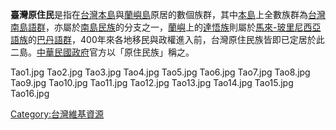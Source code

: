 '''臺灣原住民'''是指在[[台灣本島|台灣本島]]與[[蘭嶼島|蘭嶼島]]原居的數個族群，其中[[台灣本島|本島]]上全數族群為[[台灣南島語群|台灣南島語群]]，亦屬於[[南島民族|南島民族]]的分支之一，[[蘭嶼|蘭嶼]]上的[[達悟族|達悟族]]則屬於[[馬來-玻里尼西亞語族|馬來-玻里尼西亞語族]]的[[巴丹語群|巴丹語群]]，400年來各地移民與政權進入前，台灣原住民族皆即已定居於此二島。[[中華民國政府|中華民國政府]]官方以「原住民族」稱之。

<gallery>
Tao1.jpg
Tao2.jpg
Tao3.jpg
Tao4.jpg
Tao5.jpg
Tao6.jpg
Tao7.jpg
Tao8.jpg
Tao9.jpg
Tao10.jpg
Tao11.jpg
Tao12.jpg
Tao13.jpg
Tao14.jpg
Tao15.jpg
Tao16.jpg
</gallery>

[[Category:台灣維基資源|Category:台灣維基資源]]